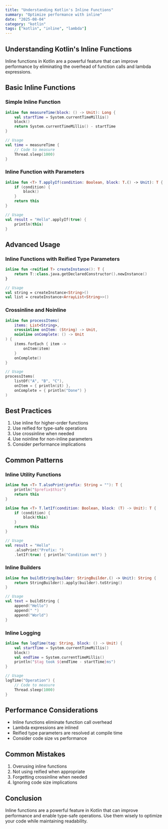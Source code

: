 ```yaml
---
title: "Understanding Kotlin's Inline Functions"
summary: "Optimize performance with inline"
date: "2025-08-04"
category: "kotlin"
tags: ["kotlin", "inline", "lambda"]
---
```


## Understanding Kotlin's Inline Functions

Inline functions in Kotlin are a powerful feature that can improve performance by eliminating the overhead of function calls and lambda expressions.

## Basic Inline Functions

### Simple Inline Function

```kotlin
inline fun measureTime(block: () -> Unit): Long {
    val startTime = System.currentTimeMillis()
    block()
    return System.currentTimeMillis() - startTime
}

// Usage
val time = measureTime {
    // Code to measure
    Thread.sleep(1000)
}
```

### Inline Function with Parameters

```kotlin
inline fun <T> T.applyIf(condition: Boolean, block: T.() -> Unit): T {
    if (condition) {
        block()
    }
    return this
}

// Usage
val result = "Hello".applyIf(true) {
    println(this)
}
```

## Advanced Usage

### Inline Functions with Reified Type Parameters

```kotlin
inline fun <reified T> createInstance(): T {
    return T::class.java.getDeclaredConstructor().newInstance()
}

// Usage
val string = createInstance<String>()
val list = createInstance<ArrayList<String>>()
```

### Crossinline and Noinline

```kotlin
inline fun processItems(
    items: List<String>,
    crossinline onItem: (String) -> Unit,
    noinline onComplete: () -> Unit
) {
    items.forEach { item ->
        onItem(item)
    }
    onComplete()
}

// Usage
processItems(
    listOf("A", "B", "C"),
    onItem = { println(it) },
    onComplete = { println("Done") }
)
```

## Best Practices

1. Use inline for higher-order functions
2. Use reified for type-safe operations
3. Use crossinline when needed
4. Use noinline for non-inline parameters
5. Consider performance implications

## Common Patterns

### Inline Utility Functions

```kotlin
inline fun <T> T.alsoPrint(prefix: String = ""): T {
    println("$prefix$this")
    return this
}

inline fun <T> T.letIf(condition: Boolean, block: (T) -> Unit): T {
    if (condition) {
        block(this)
    }
    return this
}

// Usage
val result = "Hello"
    .alsoPrint("Prefix: ")
    .letIf(true) { println("Condition met") }
```

### Inline Builders

```kotlin
inline fun buildString(builder: StringBuilder.() -> Unit): String {
    return StringBuilder().apply(builder).toString()
}

// Usage
val text = buildString {
    append("Hello")
    append(" ")
    append("World")
}
```

### Inline Logging

```kotlin
inline fun logTime(tag: String, block: () -> Unit) {
    val startTime = System.currentTimeMillis()
    block()
    val endTime = System.currentTimeMillis()
    println("$tag took ${endTime - startTime}ms")
}

// Usage
logTime("Operation") {
    // Code to measure
    Thread.sleep(1000)
}
```

## Performance Considerations

- Inline functions eliminate function call overhead
- Lambda expressions are inlined
- Reified type parameters are resolved at compile time
- Consider code size vs performance

## Common Mistakes

1. Overusing inline functions
2. Not using reified when appropriate
3. Forgetting crossinline when needed
4. Ignoring code size implications

## Conclusion

Inline functions are a powerful feature in Kotlin that can improve performance and enable type-safe operations. Use them wisely to optimize your code while maintaining readability.
